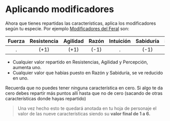 
# Aplicando modificadores

Ahora que tienes repartidas las características, aplica los modificadores según tu especie.
Por ejemplo [Modificadores del Feral](/docs/list-species/feral#mod) son:

| Fuerza | Resistencia | Agilidad | Razón | Intuición | Sabiduría | Social | Percepción | Voluntad |
| :----: | :---------: | :------: | :---: | :-------: | :-------: | :----: | :--------: | :------: |
|   .    |    (+1)     |   (+1)   | (-1)  |     .     |   (-1)    |   .    |    (+1)    |    .     |


- Cualquier valor repartido en Resistencias, Agilidad y Percepción, aumenta uno.
- Cualquier valor que habias puesto en Razón y Sabiduría, se ve reducido en uno.

<Callout type="warning">
  Recuerda que no puedes tener ninguna característica en cero. Si algo te da
  cero debes repartir más puntos allí hasta que no de cero (sacando de otras
  características donde hayas repartido)
</Callout>

> Una vez hecho esto te quedará anotada en tu hoja de personaje el valor de las nueve
> características siendo su **valor final de 1 a 6.**
